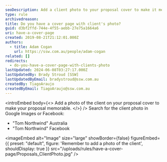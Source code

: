 ```yaml
---
seoDescription: Add a client photo to your proposal cover to make it memorable and personalized.
type: rule
archivedreason:
title: ​Do you have a cover page with client's photo?
guid: d3bf2ffd-744e-4f55-aebb-27e75a1664a6
uri: have-a-cover-page
created: 2019-08-21T21:12:01.000Z
authors:
  - title: Adam Cogan
    url: https://ssw.com.au/people/adam-cogan
related: []
redirects:
  - do-you-have-a-cover-page-with-clients-photo
lastUpdated: 2024-06-08T03:27:17.000Z
lastUpdatedBy: Brady Stroud [SSW]
lastUpdatedByEmail: bradystroud@ssw.com.au
createdBy: TiagoAraujo
createdByEmail: TiagoAraujo@ssw.com.au
---
```


<introEmbed
  body={<>
Add a photo of the client on your proposal cover to make your proposal memorable.
  </>}
/>
Search for the client photo in Google Images or Facebook:

- "Tom Northwind" Australia
- "Tom Northwind" Facebook


<imageEmbed
  alt="Image"
  size="large"
  showBorder={false}
  figureEmbed={{
    preset: "default",
    figure: 'Remember to add a photo of the client',
    shouldDisplay: true
  }}
  src="/uploads/rules/have-a-cover-page/Proposals_ClientPhoto.jpg"
/>

